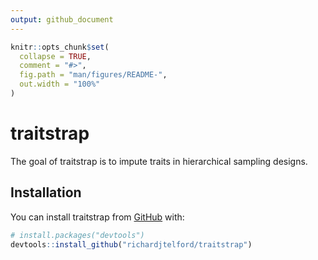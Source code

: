 ```yaml
---
output: github_document
---
```


<!-- README.md is generated from README.Rmd. Please edit that file -->

```r
knitr::opts_chunk$set(
  collapse = TRUE,
  comment = "#>",
  fig.path = "man/figures/README-",
  out.width = "100%"
)
```

# traitstrap

<!-- badges: start -->
<!-- badges: end -->

The goal of traitstrap is to impute traits in hierarchical sampling designs.

## Installation

You can install traitstrap from [GitHub](https://github.com/) with:

``` r
# install.packages("devtools")
devtools::install_github("richardjtelford/traitstrap")
```
